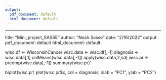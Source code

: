 ```yaml
---
output:
  pdf_document: default
  html_document: default
---
```

---
title: "Mini_project_SASSE"
author: "Noah Sasse"
date: "2/16/2022"
output:
  pdf_document: default
  html_document: default

wisc.df <- WisconsinCancer
wisc.data <- wisc.df[,-1]
diagnosis <- wisc.data[,1]
colMeans(wisc.data[,-1])
apply(wisc.data,2,sd)
wisc.pr <- prcomp(wisc.data[,-1])
summary(wisc.pr)'

biplot(wisc.pr)
plot(wisc.pr$x, col = diagnosis,
     xlab = "PC1", ylab = "PC2")
     
